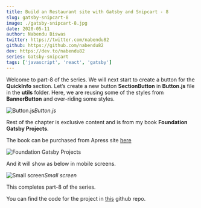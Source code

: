 ```yaml
---
title: Build an Restaurant site with Gatsby and Snipcart - 8
slug: gatsby-snipcart-8
image: ./gatsby-snipcart-8.jpg
date: 2020-05-11
author: Nabendu Biswas
twitter: https://twitter.com/nabendu82
github: https://github.com/nabendu82
dev: https://dev.to/nabendu82
series: Gatsby-snipcart
tags: ['javascript', 'react', 'gatsby']
---
```


Welcome to part-8 of the series. We will next start to create a button for the **QuickInfo** section. Let’s create a new button **SectionButton** in **Button.js** file in the **utils** folder. Here, we are reusing some of the styles from **BannerButton** and over-riding some styles.

![Button.js](https://res.cloudinary.com/dxkxvfo2o/image/upload/v1589982948/8-restro/1_t8tp7b.png)*Button.js*

Rest of the chapter is exclusive content and is from my book **Foundation Gatsby Projects**.

The book can be purchased from Apress site <a href="https://www.apress.com/in/book/9781484265574" target="_blank" rel="noopener noreferrer">here</a>




<div className={styles.image__small}>

![Foundation Gatsby Projects](https://res.cloudinary.com/dxkxvfo2o/image/upload/v1609570264/Foundation_Gatsby_zilffx.jpg)

</div>

  


And it will show as below in mobile screens.

![Small screen](https://res.cloudinary.com/dxkxvfo2o/image/upload/v1589982951/8-restro/10_bzsdby.png)*Small screen*

This completes part-8 of the series.

You can find the code for the project in [this](https://github.com/nabendu82/restaurant-gatsby) github repo.
